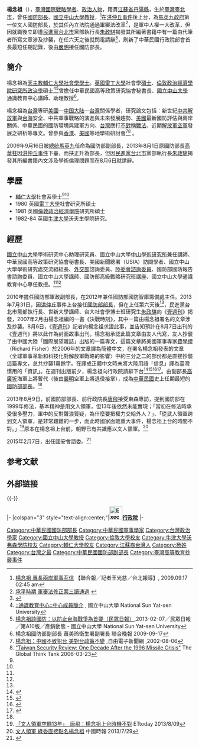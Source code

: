 {{Infobox_officeholder
| name = 楊念祖
| image = Andrew Yang.jpg
| office = {{ROC}}第29任[[中華民國國防部|國防部]][[中華民國國防部部長|部長]]
| president = [[馬英九|馬英九]]
| premierroc = [[江宜樺|江宜樺]]
| term_start = 2013年8月1日
| term_end = 2013年8月7日<ref>{{Cite web |url=http://www.mnd.gov.tw/Publish.aspx?cnid=3503 |title=歷任部長 |access-date=2013-08-11 |archive-url=https://web.archive.org/web/20140513013315/http://www.mnd.gov.tw/Publish.aspx?cnid=3503 |archive-date=2014-05-13 |dead-url=yes }}</ref>
| predecessor = [[高華柱|高華柱]]
| successor = [[高廣圻|高廣圻]]（代理）<br/>[[嚴明_(台灣)|嚴明]]（正任）
| office2 = {{ROC}}第7任[[中華民國國防部|國防部]]軍政副部長
| term_start2 = 2009年9月16日
| term_end2 =  2013年7月31日
| minister2 = 高華柱
| predecessor2 = 
| successor2 = 
| 性別     = 男
| 國籍     = {{ROC}}
| birth_date = {{birth date and age|1955|5|15}}
| birth_place = {{ROC}}[[臺灣省|臺灣省]][[臺北市_(省轄市)|臺北市]]
| alma mater = [[天主教輔仁大學|天主教輔仁大學]]
| educate=
*輔仁大學社會系學士
*英國雷丁大學社會研究所碩士
*英國倫敦政治經濟學院研究所碩士
*英國牛津大學沃夫生學院研究
| past=
*國立中山大學學術研究中心助理研究員
*國立中山大學中山學術研究所兼任講師
*中華民國高等政策研究協會秘書長
*美國新聞總署（USIA）訪問學者
*國立中山大學學術研究處交流組組長
*外交部諮詢委員、陸委會諮詢委員
*國防部國防報告書諮詢委員
*國立中山大學講師
*國防部高級戰略研究班講座
*國立中山大學通識教育中心專任教授
}}

'''楊念祖'''（{{bd|1955年|5月15日}}），[[中華民國|臺灣]][[國際|國際]][[戰略|戰略]][[學者|學者]]、[[政治人物|政治人物]]，籍貫[[江蘇省|江蘇省]][[丹陽縣|丹陽縣]]，生於[[臺灣省|臺灣]][[臺北市_(省轄市)|臺北市]]，曾任[[中華民國國防部部長|國防部長]]、[[國立中山大學|國立中山大學]][[教授|教授]]，<ref>[http://udn.com/NEWS/NATIONAL/NAT1/5140012.shtml 楊念祖 專長兩岸軍事互信] {{Wayback|url=http://udn.com/NEWS/NATIONAL/NAT1/5140012.shtml |date=20090922194547 }}【聯合報╱記者王光慈／台北報導】, 2009.09.17 02:45 am</ref>在[[洪仲丘事件|洪仲丘事件]]後上台，為[[馬英九政府|馬英九政府]]第一位文人國防部長，於其任內立法院通過[[s:軍事審判法|軍審法]]改革<ref>[http://www.chinatimes.com/realtimenews/%E6%89%BF%E5%B9%B3%E6%99%82%E6%9C%9F-%E8%BB%8D%E5%AF%A9%E6%B3%95%E4%BF%AE%E6%AD%A3%E6%A1%88%E4%B8%89%E8%AE%80%E9%80%9A%E9%81%8E-20130806002772-260401 承平時期 軍審法修正案三讀通過] {{webarchive|url=https://web.archive.org/web/20130808234716/http://www.chinatimes.com/realtimenews/%E6%89%BF%E5%B9%B3%E6%99%82%E6%9C%9F-%E8%BB%8D%E5%AF%A9%E6%B3%95%E4%BF%AE%E6%AD%A3%E6%A1%88%E4%B8%89%E8%AE%80%E9%80%9A%E9%81%8E-20130806002772-260401 |date=2013-08-08 }}</ref>，是軍中人權一大改革，但因就職後立即遭[[民進黨|民進黨]][[台北市|台北市]]黨部執行長[[朱政騏|朱政騏]]揭發其所編著書籍中有一篇由代筆者所寫文章涉及抄襲，在任六天之後就閃電請辭<ref>{{Cite web |url=http://www.ettoday.net/news/20130807/252738.htm |title=楊念祖成犧牲品？張友驊：嚴明發動軍方內鬥 |access-date=2013-08-22 |archive-date=2019-05-22 |archive-url=https://web.archive.org/web/20190522182318/https://www.ettoday.net/news/20130807/252738.htm |dead-url=no }}</ref>，刷新了中華民國行政院部會首長最短任期記錄，後由[[嚴明_(臺灣)|嚴明]]接任國防部長。

==簡介==
楊念祖為[[天主教輔仁大學|天主教輔仁大學]][[社會學|社會學]][[學士|學士]]。[[英國|英國]][[雷丁大學|雷丁大學]]社會學[[碩士|碩士]]、[[倫敦政治經濟學院研究所|倫敦政治經濟學院研究所]][[政治學|政治學]]碩士<ref name="profile01">[http://www.general.nsysu.edu.tw/html/profile/02_andrew_nd_yang.html ::通識教育中心::中心成員簡介] {{Wayback|url=http://www.general.nsysu.edu.tw/html/profile/02_andrew_nd_yang.html |date=20131012033815 }},  國立中山大學 National Sun Yat-sen University</ref><ref name="profile02">[http://www.nsysu.edu.tw/files/14-1000-72429,r1341-1.php 楊念祖談國防：以防止台海戰爭為首要（民眾日報）]{{Dead link|date=2019年11月 |bot=InternetArchiveBot |fix-attempted=yes }},2013-02-07╱民眾日報╱第A10版╱產銷動態 - 國立中山大學 National Sun Yat-sen University</ref>曾擔任中華民國高等政策研究協會秘書長、[[國立中山大學|國立中山大學]]通識教育中心講師、助理教授<ref>楊念祖國防部副部長 蕭美玲衛生署副署長 聯合晚報 2009-09-17</ref>。

楊念祖為[[台灣|台灣]]專研[[美國|美國]]—[[中華人民共和國|中国大陆]]—[[中华民国|台灣]]關係學者，研究論文包括：新世紀[[中共|中共]][[解放軍|解放軍]]與[[台海|台海]]安全、中共軍事戰略的演進與未來發展趨勢、[[美國|美國]]最新國防評估與兩岸關係、中華民國的國防環境與建軍方向、[[台灣|台灣]]應打[[不對稱戰法|不對稱戰法]]、近期[[解放軍空軍|解放軍空軍]]發展之研析等專文。曾參與[[香港|香港]]、[[美國|美國]]等地學術研討會<ref>[http://www.libertytimes.com.tw/2002/new/aug/6/today-2side12.htm 楊念祖：中國不致犯台 美對台政策不變] {{Wayback|url=http://www.libertytimes.com.tw/2002/new/aug/6/today-2side12.htm |date=20041218022943 }},自由電子新聞網 ,2002-08-06</ref><ref>[http://www.carnegieendowment.org/events/?fa=eventDetail&id=863 "Taiwan Security Review: One Decade After the 1996 Missile Crisis"] {{Wayback|url=http://www.carnegieendowment.org/events/?fa=eventDetail&id=863 |date=20100414034949 }} The Global Think Tank 2006-03-23</ref> 。

2009年9月16日被[[臺灣總统|總统]][[馬英九|馬英九]]任命為國防部副部長，2013年8月1日原國防部長[[高華柱|高華柱]]因[[洪仲丘事件|洪仲丘事件]]下臺，而扶正升為部長，但因[[民進黨|民進黨]][[台北市|台北市]]黨部執行長[[朱政騏|朱政騏]]揭發其所編書籍內文涉及學術倫理問題而在8月6日就請辭。

==學歷==
*[[輔仁大學|輔仁大學]]社會系學士<ref name="profile01" /><ref name="profile02" />
*1980 英國[[雷丁大學|雷丁大學]]社會研究所碩士
*1981 英國[[倫敦政治經濟學院|倫敦政治經濟學院]]研究所碩士
*1982-84 英國[[牛津大學|牛津大學]]沃夫生學院研究。

==經歷==
[[國立中山大學|國立中山大學]]學術研究中心助理研究員、國立中山大學[[中山學術研究所|中山學術研究所]]兼任講師、中華民國高等政策研究協會秘書長、美國新聞總署（USIA）訪問學者、國立中山大學學術研究處交流組組長、[[外交部|外交部]]諮詢委員、[[陸委會|陸委會]][[諮詢委員|諮詢委員]]、國防部國防報告書諮詢委員、國立中山大學講師、國防部高級戰略研究班講座、國立中山大學通識教育中心專任教授。<ref name="profile01" /><ref name="profile02" />

2010年擔任國防部軍政副部長，在2012年兼任國防部國防智庫籌備處主任。2013年7月31日，因[[洪仲丘|洪仲丘]]事件上台接任[[國防部部長|國防部部長]]，但在上任第六天後<ref name="profile02" />，民進黨台北市黨部執行長、世新大學講師、台大社會學博士班研究生[[朱政騏|朱政騏]]向《[[壹週刊|壹週刊]]》揭發，2007年2月由楊念祖編的一書《決戰時刻》，其中一篇由楊念祖署名的文章涉及抄襲。8月6日，《[[壹週刊|壹週刊]]》記者向楊念祖求證此事，並告知預計在8月7日出刊的《壹週刊》將以此作為封面故事出刊。楊念祖承認此篇文章由友人代寫，友人抄襲了由中國大陸「國際展望雜誌」出版的一篇專文，這篇文章將美國軍事專家[[費學禮|費學禮]]（Richard Fisher）於2006年的文章譯為簡體中文，在署名楊念祖發表的文章〈全球軍事革新和科技化對解放軍戰略的影響〉中約三分之二的部份都是直接抄襲這篇專文，总共抄襲1萬餘字。在譯成正體中文時未將大陸用語「信息」譯為臺灣慣用的「資訊」。在週刊出版前夕，楊念祖向行政院請辭下台<ref>{{Cite web|title=論文7次「信息」 楊念祖涉抄解放軍文章 ｜ 蘋果新聞網 ｜ 蘋果日報|url=https://tw.appledaily.com/politics/20130807/73EAFHAI4F6NS3DYJDTRIWQOZY/|access-date=2022-03-07|date=2013-08-07|work=蘋果新聞網|language=zh-tw}}</ref><ref>{{Cite web|title=民意代表曾质疑抄袭？杨念祖答“绝无此事”|url=https://www.chinanews.com.cn/tw/2013/08-07/5131801.shtml|access-date=2022-03-07|work=中新网}}</ref><ref>{{Cite news|url=http://www.appledaily.com.tw/realtimenews/article/new/20130806/238076/1/%E3%80%8A%E5%A3%B9%E9%80%B1%E5%88%8A%E3%80%8B%E6%98%8E%E5%B0%81%E9%9D%A2%E5%A0%B1%E5%B0%8E%E3%80%80%E8%AE%93%E6%A5%8A%E5%BF%B5%E7%A5%96%E8%AA%8D%E6%8A%84%E8%A5%B2|language=zh-tw|author=陳詩璧|title=《壹週刊》明封面報導　讓楊念祖認抄襲|publisher=蘋果日報|date=2013-08-06|accessdate=2013-08-06|archive-date=2013-08-11|archive-url=https://web.archive.org/web/20130811070303/http://www.appledaily.com.tw/realtimenews/article/new/20130806/238076/1/%E3%80%8A%E5%A3%B9%E9%80%B1%E5%88%8A%E3%80%8B%E6%98%8E%E5%B0%81%E9%9D%A2%E5%A0%B1%E5%B0%8E%E3%80%80%E8%AE%93%E6%A5%8A%E5%BF%B5%E7%A5%96%E8%AA%8D%E6%8A%84%E8%A5%B2|dead-url=no}}</ref><ref>{{Cite news|url=http://www.libertytimes.com.tw/2013/new/aug/7/today-p10-2.htm|language=zh-tw|author=陳璟民、曾韋禎、蘇芳禾|title=牛糞博士朱政騏 意外踢爆楊抄襲|publisher=自由時報|date=2013-08-07|accessdate=2013-08-07|deadurl=yes|archiveurl=https://web.archive.org/web/20131014022624/http://www.libertytimes.com.tw/2013/new/aug/7/today-p10-2.htm|archivedate=2013-10-14}}</ref>。由副部長[[高廣圻|高廣圻]]海軍上將暫代（後由[[嚴明_(臺灣)|嚴明]]空軍上將退役接掌），成為[[中華民國|中華民國]]史上任期最短的[[國防部部長|國防部部長]]。<ref name="profile01" />

2013年8月9日，前國防部部長、前行政院長[[唐飛|唐飛]]接受東森專訪，提到國防部在1999年修法，基本精神是用文人領軍，但13年後依然未能實現；「當初在修法時承受很多壓力，軍中的反對聲浪質疑，為什麼要把權力交給外人？」、「從武人領軍跨到文人領軍，是非常艱難的一步，而此時國家面臨重大事件，楊念祖上台的時間不對。」<ref>[http://www.ettoday.net/news/20130809/253900.htm 「文人領軍空轉13年」　唐飛：楊念祖上台時機不對] {{Wayback|url=http://www.ettoday.net/news/20130809/253900.htm |date=20190521182438 }} ETtoday 2013/8/09</ref>原本在楊念祖上台前，朝野已有共識應以文人領軍。<ref>[http://news.chinatimes.com/focus/501013899/112013072900349.html 文人領軍 綠委直接點名楊念祖] {{webarchive|url=https://web.archive.org/web/20130902010301/http://news.chinatimes.com/focus/501013899/112013072900349.html |date=2013-09-02 }} 中國時報 2013/7/29</ref>

2015年2月7日，出任國安會諮委。<ref>{{Cite web |url=http://news.ltn.com.tw/news/focus/paper/854026 |title=楊念祖出任國安會諮委 |access-date=2015-10-09 |archive-date=2019-05-19 |archive-url=https://web.archive.org/web/20190519205713/https://news.ltn.com.tw/news/focus/paper/854026 |dead-url=no }}</ref>

== 参考文献 ==
{{Reflist|2}}

== 外部链接 ==
{{Commons cat|Andrew Yang}}

{{-}}

{{start box}}
{{s-gov|roc}}
|-
|colspan="3" style="text-align:center;"|'''[[File:Executive_Yuan,ROC_LOGO.svg|35px]][[行政院|行政院]]'''
|-
{{s-before|[[高華柱|高華柱]]}}
{{s-title|[[中華民國國防部|國防部部長]]<br><small>第二十九任<br>2013年8月1日－2013年8月7日}}
{{s-after|[[高廣圻|高廣圻]]（代理）<br /><small>正任：'''[[嚴明_(臺灣)|嚴　明]]'''</small>}}
{{end box}}

{{江宜樺內閣}}
{{中華民國國防部部長}}

{{DEFAULTSORT: Yang, Nien-dzu}}
[[Category:中華民國國防部部長|Category:中華民國國防部部長]]
[[Category:中華民國軍事學家|Category:中華民國軍事學家]]
[[Category:台灣政治學家|Category:台灣政治學家]]
[[Category:國立中山大學教授|Category:國立中山大學教授]]
[[Category:倫敦大學校友|Category:倫敦大學校友]]
[[Category:牛津大學沃弗森學院校友|Category:牛津大學沃弗森學院校友]]
[[Category:輔仁大學校友|Category:輔仁大學校友]]
[[Category:江蘇裔台灣人|Category:江蘇裔台灣人]]
[[Category:杨姓|Category:杨姓]]
[[Category:台灣之最|Category:台灣之最]]
[[Category:中華民國國防部副部長|Category:中華民國國防部副部長]]
[[Category:臺灣高等教育抄襲事件|Category:臺灣高等教育抄襲事件]]